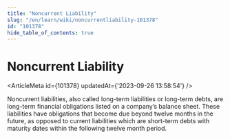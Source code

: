 ```yaml
---
title: "Noncurrent Liability"
slug: "/en/learn/wiki/noncurrentliability-101378"
id: "101378"
hide_table_of_contents: true
---
```



# Noncurrent Liability

<ArticleMeta id={101378} updatedAt={'2023-09-26 13:58:54'} />
<div className='border-solid border-b border-t-0 my-4 border-[var(--ifm-color-gray-300)]' />

Noncurrent liabilities, also called long-term liabilities or long-term debts, are long-term financial obligations listed on a company’s balance sheet. These liabilities have obligations that become due beyond twelve months in the future, as opposed to current liabilities which are short-term debts with maturity dates within the following twelve month period.
